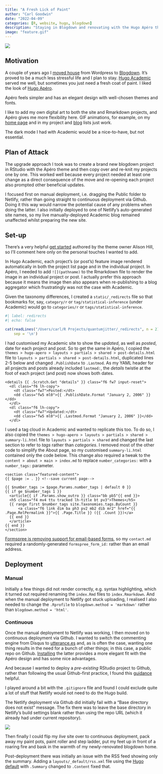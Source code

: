 ```yaml
---
title: "A Fresh Lick of Paint"
author: "Carl Goodwin"
date: "2022-04-09"
categories: [R, website, hugo, blogdown]
description: "Staying in Blogdown and renovating with the Hugo Apéro theme"
image: "feature.gif"
---
```


![](feature.gif)

## Motivation

A couple of years ago I [moved house](/blog/plunge) from Wordpress to [Blogdown](https://bookdown.org/yihui/blogdown/). It's proved to be a much less stressful life and I plan to stay. [Hugo Academic](https://academic-demo.netlify.app) served me well, but sometimes you just need a fresh coat of paint. I liked the look of [Hugo Apéro](https://hugo-apero-docs.netlify.app).

Apéro feels simpler and has an elegant design with well-chosen themes and fonts.

I like to add my own digital art to both the site and Rmarkdown projects, and Apéro gives me more flexibility here. GIF animations, for example, on my [home page](/.) and in my project and [blog](/blog/) lists just work.

The dark mode I had with Academic would be a nice-to-have, but not essential.

## Plan of Attack

The upgrade approach I took was to create a brand new blogdown project in RStudio with the Apéro theme and then copy over and re-knit my projects one by one. This worked well because every project needed at least one change as a direct consequence of the move and re-opening each project also prompted other beneficial updates.

I focused first on manual deployment, i.e. dragging the Public folder to Netlify, rather than going straight to continuous deployment via Github. Doing it this way would narrow the potential cause of any problems when doing the latter. I also initially deployed to one of Netlify's auto-generated site names, so my live manually-deployed Academic blog remained unaffected whilst preparing the new site.

## Set-up

There's a very helpful [get started](https://hugo-apero-docs.netlify.app/start/) authored by the theme owner Alison Hill, so I'll comment here only on the personal touches I wanted to add.

In Hugo Academic, each project's (or post's) feature image rendered automatically in both the project list page and in the individual project. In Apéro, I needed to add `![](pathname)` to the Rmarkdown file to render the image in an individual project or post. I actually prefer this approach because it means the image then also appears when re-publishing to a blog aggregator which frustratingly was not the case with Academic.

Given the taxonomy differences, I created a `static/_redirects` file so that bookmarks for, say, `category/r` or `tag/statistical-inference` (under Academic) would go to `categories/r` or `tags/statistical-inference`.

```r
#| label: redirects
#| echo: false

cat(readLines("/Users/carl/R Projects/quantumjitter/_redirects", n = 2), 
    sep = '\n')
```

I had customised my Academic site to show the *updated*, as well as *posted*, date for each project and post. So to get the same in Apéro, I copied the `themes > hugo-apero > layouts > partials > shared > post-details.html` file to `layouts > partials > shared > post-details.html`, duplicated lines 2-5 below and changed `.PublishDate` to `.Lastmod`. As my YAML header for all projects and posts already included `lastmod:`, the *details* twistie at the foot of each project (and post) now shows both dates.

    <details {{ .Scratch.Get "details" }} class="f6 fw7 input-reset">
      <dl class="f6 lh-copy">
        <dt class="fw7">Posted:</dt>
        <dd class="fw5 ml0">{{ .PublishDate.Format "January 2, 2006" }}</dd>
      </dl>
      <dl class="f6 lh-copy">
        <dt class="fw7">Updated:</dt>
        <dd class="fw5 ml0">{{ .Lastmod.Format "January 2, 2006" }}</dd>
      </dl>

I used a tag cloud in Academic and wanted to replicate this too. To do so, I also copied the `themes > hugo-apero > layouts > partials > shared > summary-li.html` file to `layouts > partials > shared` and changed the last section to refer to *tags* rather than *categories*. I removed most of the other code to simplify the About page, so my customised `summary-li.html` contained only the code below. This change also required a tweak to the `content > about > main > index.md` to replace `number_categories:` with a `number_tags:` parameter.

    <section class="featured-content">
    {{ $page := . }} <!--save current page-->

    {{ $number_tags := $page.Params.number_tags | default 0 }}
    {{ if ge $number_tags 1 }}
      <article{{ if .Params.show_outro }} class="bb pb5"{{ end }}>
      <h5 class="f4 mv4 ttu tracked lh-title bt pv3">Themes</h5>
      {{ range first $number_tags site.Taxonomies.tags.ByCount }}
          <a class="f6 link dim ba ph3 pv2 mb2 dib mr2" href="{{ .Page.RelPermalink }}">{{ .Page.Title }} ({{ .Count }})</a>
      {{ end }}
      </article>
    {{ end }}
    </section>

[Formspree is removing support for email-based forms](https://help.formspree.io/hc/en-us/articles/360056076314-Phasing-out-legacy-forms-email-URLs-), so my `contact.md` required a randomly-generated `formspree_form_id:` rather than an email address.

## Deployment

### Manual

Initially a few things did not render correctly, e.g. syntax highlighting, which it turned out required renaming the `index.Rmd` files to `index.Rmarkdown`. And when the manual deployment to Netlify got stuck uploading, I realised I also needed to change the `.Rprofile` to `blogdown.method = 'markdown'` rather than `blogdown.method = 'html'`.

### Continuous

Once the manual deployment to Netlify was working, I then moved on to continuous deployment via Github. I wanted to switch the commenting engine from Disqus to [utterance.es](https://utteranc.es) and, as is often the case, wanting one thing results in the need for a bunch of other things; in this case, a public repo on Github. [Installing](https://github.com/apps/utterances) the latter provides a more elegant fit with the Apéro design and has some nice advantages.

And because I wanted to deploy a *pre-existing* RStudio project to Github, rather than following the usual Github-first practice, I found this [guidance](https://happygitwithr.com/existing-github-first.html) helpful.

I played around a bit with the `.gitignore` file and found I could exclude quite a lot of stuff that Netlify would not need to do the Hugo build.

The Netlify deployment via Github did initially fail with a "Base directory does not exist" message. The fix there was to leave the base directory in Netlify's build settings blank rather than using the repo URL (which it already had under current repository).

![](netlify.png)

Then finally I could flip my *live* site over to continuous deployment, pack away my paint pots, paint roller and step ladder, put my feet up in front of a roaring fire and bask in the warmth of my newly-renovated blogdown home.

Post-deployment there was initially an issue with the RSS feed showing only the summary. Adding a `layouts/_default/rss.xml` file using the [Hugo default](https://github.com/gohugoio/hugo/blob/master/tpl/tplimpl/embedded/templates/_default/rss.xml) with `.Summary` changed to `.Content` fixed that.
